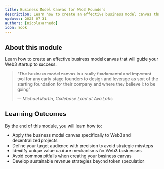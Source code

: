 ```yaml
---
title: Business Model Canvas for Web3 Founders
description: Learn how to create an effective business model canvas that will guide your Web3 startup to success
updated: 2025-07-31
authors: [nicolasarnedo]
icon: Book
---
```


## About this module
Learn how to create an effective business model canvas that will guide your Web3 startup to success.

<blockquote className="quote-card">
  <p>"The business model canvas is a really fundamental and important tool for any early stage founders to design and leverage as sort of the starting foundation for their company and where they believe it to be going"</p>
  <cite>— Michael Martin, Codebase Lead at Ava Labs</cite>
</blockquote>

## Learning Outcomes
By the end of this module, you will learn how to:
- Apply the business model canvas specifically to Web3 and decentralized projects
- Define your target audience with precision to avoid strategic missteps
- Identify unique value capture mechanisms for Web3 businesses
- Avoid common pitfalls when creating your business canvas
- Develop sustainable revenue strategies beyond token speculation

